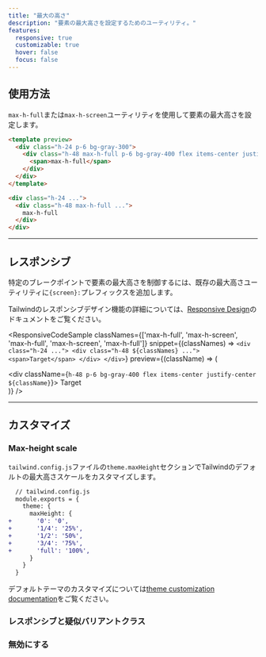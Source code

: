 ```yaml
---
title: "最大の高さ"
description: "要素の最大高さを設定するためのユーティリティ。"
features:
  responsive: true
  customizable: true
  hover: false
  focus: false
---
```




## 使用方法

`max-h-full`または`max-h-screen`ユーティリティを使用して要素の最大高さを設定します。

```html
<template preview>
  <div class="h-24 p-6 bg-gray-300">
    <div class="h-48 max-h-full p-6 bg-gray-400 flex items-center justify-center">
      <span>max-h-full</span>
    </div>
  </div>
</template>

<div class="h-24 ...">
  <div class="h-48 max-h-full ...">
    max-h-full
  </div>
</div>
```

---

## レスポンシブ

特定のブレークポイントで要素の最大高さを制御するには、既存の最大高さユーティリティに`{screen}:`プレフィックスを追加します。

Tailwindのレスポンシブデザイン機能の詳細については、[Responsive Design](/docs/responsive-design)のドキュメントをご覧ください。

<ResponsiveCodeSample
  classNames={['max-h-full', 'max-h-screen', 'max-h-full', 'max-h-screen', 'max-h-full']}
  snippet={(classNames) => `
    <div class="h-24 ...">
      <div class="h-48 ${classNames} ...">
        <span>Target</span>
      </div>
    </div>
  `}
  preview={(className) => (
    <div className="h-24 p-6 bg-gray-300">
      <div className={`h-48 p-6 bg-gray-400 flex items-center justify-center ${className}`}>
        <span>Target</span>
      </div>
    </div>
  )}
/>

---

## カスタマイズ

### Max-height scale

`tailwind.config.js`ファイルの`theme.maxHeight`セクションでTailwindのデフォルトの最大高さスケールをカスタマイズします。

```diff
  // tailwind.config.js
  module.exports = {
    theme: {
      maxHeight: {
+       '0': '0',
+       '1/4': '25%',
+       '1/2': '50%',
+       '3/4': '75%',
+       'full': '100%',
      }
    }
  }
```

デフォルトテーマのカスタマイズについては[theme customization documentation](/docs/theme#customizing-the-default-theme)をご覧ください。

### レスポンシブと疑似バリアントクラス

<Variants plugin="maxHeight" name="max-height" />

### 無効にする

<Disabling plugin="maxHeight" name="max-height" />
